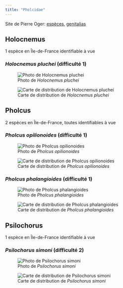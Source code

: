 ```yaml
---
title: "Pholcidae"
---
```


Site de Pierre Oger: [espèces](https://arachno.piwigo.com/index?/category/55-pholcidae), [genitalias](https://arachno.piwigo.com/index?/tags/1490-_pholcidae)



## Holocnemus

1 espèce en Île-de-France identifiable à vue



### *Holocnemus pluchei* (difficulté 1)

![Photo de *Holocnemus pluchei*](chemin/vers/photo.jpg)

![Carte de distribution de *Holocnemus pluchei*](https://asfra.fr/Site/User_pages/Atlas/LR_ASFRA_Pholcidae_Holocnemus%20pluchei_2022-03-10.jpeg)



## Pholcus

2 espèces en Île-de-France, toutes identifiables à vue



### *Pholcus opilionoides* (difficulté 1)

![Photo de *Pholcus opilionoides*](chemin/vers/photo.jpg)

![Carte de distribution de *Pholcus opilionoides*](https://asfra.fr/Site/User_pages/Atlas/LR_ASFRA_Pholcidae_Pholcus%20opilionoides_2022-03-10.jpeg)



### *Pholcus phalangioides* (difficulté 1)

![Photo de *Pholcus phalangioides*](chemin/vers/photo.jpg)

![Carte de distribution de *Pholcus phalangioides*](https://asfra.fr/Site/User_pages/Atlas/LR_ASFRA_Pholcidae_Pholcus%20phalangioides_2022-03-10.jpeg)



## Psilochorus

1 espèce en Île-de-France identifiable à vue



### *Psilochorus simoni* (difficulté 2)

![Photo de *Psilochorus simoni*](chemin/vers/photo.jpg)

![Carte de distribution de *Psilochorus simoni*](https://asfra.fr/Site/User_pages/Atlas/LR_ASFRA_Pholcidae_Psilochorus%20simoni_2022-03-10.jpeg)



